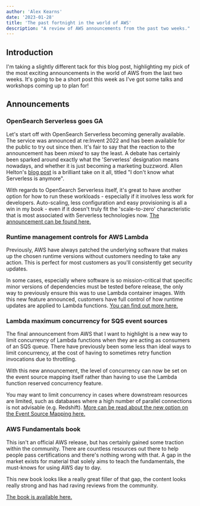 ```yaml
---
author: 'Alex Kearns'
date: '2023-01-28'
title: 'The past fortnight in the world of AWS'
description: "A review of AWS announcements from the past two weeks."
---
```


## Introduction

I'm taking a slightly different tack for this blog post, highlighting my pick
of the most exciting announcements in the world of AWS from the last two weeks.
It's going to be a short post this week as I've got some talks and workshops
coming up to plan for!

## Announcements

### OpenSearch Serverless goes GA

Let's start off with OpenSearch Serverless becoming generally available. The
service was announced at re:Invent 2022 and has been available for the public
to try out since then. It's fair to say that the reaction to the announcement
has been _mixed_ to say the least. A debate has certainly been sparked around
exactly what the 'Serverless' designation means nowadays, and whether it is
just becoming a marketing buzzword. Allen Helton's [blog post](https://www.readysetcloud.io/blog/allen.helton/i-dont-know-what-serverless-is-anymore/)
is a brilliant take on it all, titled "I don't know what Serverless is anymore".

With regards to OpenSearch Serverless itself, it's great to have another option
for how to run these workloads - especially if it involves less work for
developers. Auto-scaling, less configuration and easy provisioning is all a win
in my book - even if it doesn't truly fit the 'scale-to-zero' characteristic
that is most associated with Serverless technologies now.
[The announcement can be found here.](https://aws.amazon.com/about-aws/whats-new/2023/01/amazon-opensearch-serverless-available/)

### Runtime management controls for AWS Lambda

Previously, AWS have always patched the underlying software that makes up the
chosen runtime versions without customers needing to take any action. This is
perfect for most customers as you'll consistently get security updates.

In some cases, especially where software is so mission-critical that specific
minor versions of dependencies must be tested before release, the only way to
previously ensure this was to use Lambda container images. With this new
feature announced, customers have full control of how runtime updates are
applied to Lambda functions.
[You can find out more here.](https://aws.amazon.com/about-aws/whats-new/2023/01/runtime-management-controls-aws-lambda/)

### Lambda maximum concurrency for SQS event sources

The final announcement from AWS that I want to highlight is a new way to
limit concurrency of Lambda functions when they are acting as consumers of an
SQS queue. There have previously been some less than ideal ways to limit
concurrency, at the cost of having to sometimes retry function invocations due
to throttling.

With this new announcement, the level of concurrency can now be set on the event
source mapping itself rather than having to use the Lambda function reserved
concurrency feature.

You may want to limit concurrency in cases where downstream resources are limited,
such as databases where a high number of parallel connections is not advisable
(e.g. Redshift).
[More can be read about the new option on the Event Source Mapping here.](https://aws.amazon.com/about-aws/whats-new/2023/01/aws-lambda-maximum-concurrency-amazon-sqs-event-source/)

### AWS Fundamentals book

This isn't an official AWS release, but has certainly gained some traction within
the community. There are countless resources out there to help people pass
certifications and there's nothing wrong with that. A gap in the market exists
for material that solely aims to teach the fundamentals, the must-knows for
using AWS day to day.

This new book looks like a really great filler of that gap, the content looks
really strong and has had raving reviews from the community.

[The book is available here.](https://awsfundamentals.com)

